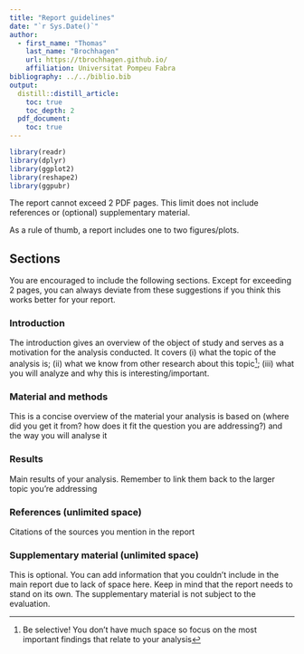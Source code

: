 ```yaml
---
title: "Report guidelines"
date: "`r Sys.Date()`"
author:
  - first_name: "Thomas"
    last_name: "Brochhagen"
    url: https://tbrochhagen.github.io/
    affiliation: Universitat Pompeu Fabra
bibliography: ../../biblio.bib
output:
  distill::distill_article:
    toc: true
    toc_depth: 2
  pdf_document:
    toc: true
---
```




```r
library(readr)
library(dplyr)
library(ggplot2)
library(reshape2)
library(ggpubr)
```

The report cannot exceed 2 PDF pages. This limit does not include references or (optional) supplementary material. 

As a rule of thumb, a report includes one to two figures/plots.

## Sections 
You are encouraged to include the following sections. Except for exceeding 2 pages, you can always deviate from these suggestions if you think this works better for your report.

### Introduction 
The introduction gives an overview of the object of study and serves as a motivation for the analysis conducted. It covers (i) what the topic of the analysis is; (ii) what we know from other research about this topic^[Be selective! You don't have much space so focus on the most important findings that relate to your analysis]; (iii) what you will analyze and why this is interesting/important.

### Material and methods
This is a concise overview of the material your analysis is based on (where did you get it from? how does it fit the question you are addressing?) and the way you will analyse it

### Results
Main results of your analysis. Remember to link them back to the larger topic you're addressing


### References (unlimited space)
Citations of the sources you mention in the report

### Supplementary material (unlimited space)
This is optional. You can add information that you couldn't include in the main report due to lack of space here. Keep in mind that the report needs to stand on its own. The supplementary material is not subject to the evaluation.